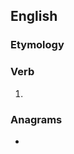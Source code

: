 ==English==

===Etymology===
{{suffix|en|bind|eth}}

===Verb===
{{head|en|verb form}}

# {{en-archaic third-person singular of|bind}}

===Anagrams===
* {{anagrams|en|a=bdehint|Beth Din|beth din}}